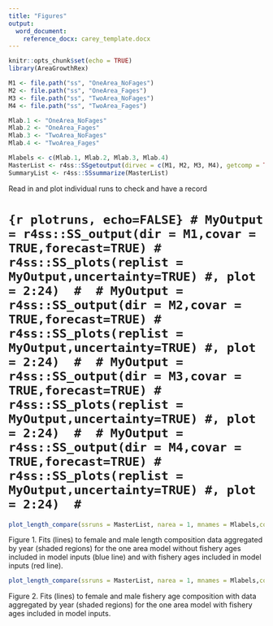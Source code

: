 ```yaml
---
title: "Figures"
output: 
  word_document:
    reference_docx: carey_template.docx
---
```


```r
knitr::opts_chunk$set(echo = TRUE)
library(AreaGrowthRex)
```

```r
M1 <- file.path("ss", "OneArea_NoFages")
M2 <- file.path("ss", "OneArea_Fages")
M3 <- file.path("ss", "TwoArea_NoFages")
M4 <- file.path("ss", "TwoArea_Fages")

Mlab.1 <- "OneArea_NoFages"
Mlab.2 <- "OneArea_Fages"
Mlab.3 <- "TwoArea_NoFages"
Mlab.4 <- "TwoArea_Fages"

Mlabels <- c(Mlab.1, Mlab.2, Mlab.3, Mlab.4)
MasterList <- r4ss::SSgetoutput(dirvec = c(M1, M2, M3, M4), getcomp = TRUE, getcovar = TRUE)
SummaryList <- r4ss::SSsummarize(MasterList)
```

Read in and plot individual runs to check and have a record

# ```{r plotruns, echo=FALSE}
# MyOutput = r4ss::SS_output(dir = M1,covar = TRUE,forecast=TRUE)
# r4ss::SS_plots(replist = MyOutput,uncertainty=TRUE) #, plot = 2:24) 
# 
# MyOutput = r4ss::SS_output(dir = M2,covar = TRUE,forecast=TRUE)
# r4ss::SS_plots(replist = MyOutput,uncertainty=TRUE) #, plot = 2:24) 
# 
# MyOutput = r4ss::SS_output(dir = M3,covar = TRUE,forecast=TRUE)
# r4ss::SS_plots(replist = MyOutput,uncertainty=TRUE) #, plot = 2:24) 
# 
# MyOutput = r4ss::SS_output(dir = M4,covar = TRUE,forecast=TRUE)
# r4ss::SS_plots(replist = MyOutput,uncertainty=TRUE) #, plot = 2:24) 
# ```

```r
plot_length_compare(ssruns = MasterList, narea = 1, mnames = Mlabels,comptype = "length")
```

Figure 1. Fits (lines) to female and male length composition data aggregated by year (shaded regions) for the one area model without fishery ages included in model inputs (blue line) and with fishery ages included in model inputs (red line).

```r
plot_length_compare(ssruns = MasterList, narea = 1, mnames = Mlabels,comptype = "age")
```

Figure 2. Fits (lines) to female and male fishery age composition with data aggregated by year (shaded regions) for the one area model with fishery ages included in model inputs.
